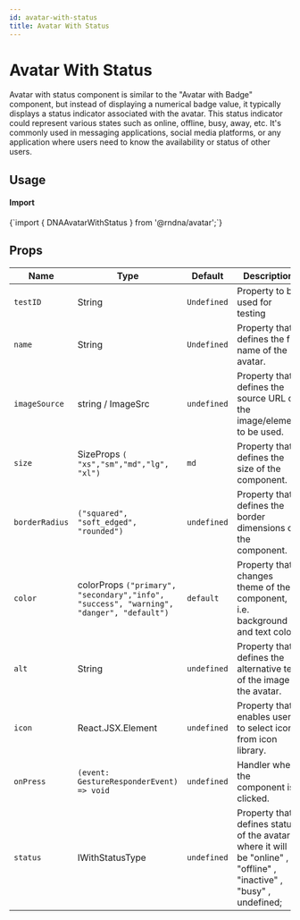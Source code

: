 ```yaml
---
id: avatar-with-status
title: Avatar With Status
---
```



# Avatar With Status

Avatar with status component  is similar to the "Avatar with Badge" component, but instead of displaying a numerical badge value, it typically displays a status indicator associated with the avatar. This status indicator could represent various states such as online, offline, busy, away, etc. It's commonly used in messaging applications, social media platforms, or any application where users need to know the availability or status of other users.

## Usage

<div class="row inline-flex-center items-center">
  <div class="col col--3">
    <h4>Import</h4>
  </div>
  <div class="col col--9">
    <CodeBlock>{`import { DNAAvatarWithStatus } from '@rndna/avatar';`}</CodeBlock>
  </div>
</div>

## Props

<div class='table-responsive'>

| Name                    | Type                                                       | Default                                           | Description                                                                             |
| ----------------------- | ---------------------------------------------------------- | ------------------------------------------------- | ----------------------------------------------------------------------------------------|
| `testID`                | String                                                     | `Undefined`                                       | Property to be used for testing                                                         |
| `name`                  | String                                                     | `Undefined`                                       | Property that defines the full name of the avatar.                                      |
| `imageSource`           | string / ImageSrc                                          | `undefined`                                       | Property that defines the source URL of the image/element to be used.                   |
| `size`                  | SizeProps `( "xs","sm","md","lg", "xl")`                   | `md`                                              | Property that defines the size of the component.                                        |
| `borderRadius`          | `("squared", "soft_edged", "rounded")`                     | `undefined`                                       | Property that defines the border dimensions of the component.                           |
| `color`                 | colorProps `("primary", "secondary","info", "success", "warning", "danger", "default")`       | `default`                 | Property that changes theme of the component, i.e. background and text color,           |
| `alt`                   | String                                                     | `undefined`                                       | Property that defines the alternative text of the image in the avatar.                  |
| `icon`                  | React.JSX.Element                                          | `undefined`                                       | Property that enables user to select icon from icon library.                            |
| `onPress`               | `(event: GestureResponderEvent) => void`                   | `undefined`                                       | Handler when the component is clicked.                                                  |
| `status`                | IWithStatusType                                            | `undefined`                                       | Property that defines status of the avatar where it will be "online" , "offline" , "inactive" , "busy" , undefined;    |
</div>


